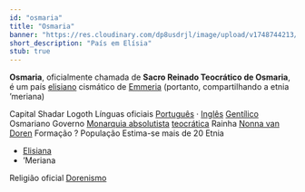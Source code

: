 ```yaml
---
id: "osmaria"
title: "Osmaria"
banner: "https://res.cloudinary.com/dp8usdrjl/image/upload/v1748744213/Osmaria_iloecl.svg"
short_description: "País em Elísia"
stub: true
---
```


**Osmaria**, oficialmente chamada de **Sacro Reinado Teocrático de Osmaria**, é um país
[elisiano](Elísia) cismático de [Emmeria](Emmeria) (portanto, compartilhando a etnia &rsquo;meriana)

<QuickFacts title="Sacro Reinado Teocrático de Osmaria">
    <CountrySymbols flag="https://res.cloudinary.com/dp8usdrjl/image/upload/v1748744213/Osmaria_iloecl.svg" />
    <tr>
        <td>Capital</td>
        <td>Shadar Logoth</td>
    </tr>
    <tr>
        <td>Línguas oficiais</td>
        <td>
            <a href="https://pt.wikipedia.org/wiki/L%C3%ADngua_portuguesa">Português</a> &centerdot;
            <a href="https://pt.wikipedia.org/wiki/L%C3%ADngua_inglesa">Inglês</a>
        </td>
    </tr>
    <tr>
        <td>
            <a href="https://pt.wikipedia.org/wiki/Gent%C3%ADlico">Gentílico</a>
        </td>
        <td>Osmariano</td>
    </tr>
    <tr>
        <td>Governo</td>
        <td>
            <a href="https://pt.wikipedia.org/wiki/Monarquia_absoluta">Monarquia absolutista</a>
            <a href="https://pt.wikipedia.org/wiki/Teocracia">teocrática</a>
        </td>
    </tr>
    <tr class="small">
        <td>
            <a>Rainha</a>
        </td>
        <td>
            <a href="Nonna">Nonna van Doren</a>
        </td>
    </tr>
    <tr>
        <td>Formação</td>
        <td>?</td>
    </tr>
    <tr>
        <td>População</td>
        <td>Estima-se mais de 20</td>
    </tr>
    <tr>
        <td>Etnia</td>
        <td>
            <ul>
                <li>
                    <a href="Elísia">Elisiana</a>
                </li>
                <li>&rsquo;Meriana</li>
            </ul>
        </td>
    </tr>
    <tr>
        <td>Religião oficial</td>
        <td>
            <a href="Dorenismo">Dorenismo</a>
        </td>
    </tr>
</QuickFacts>
